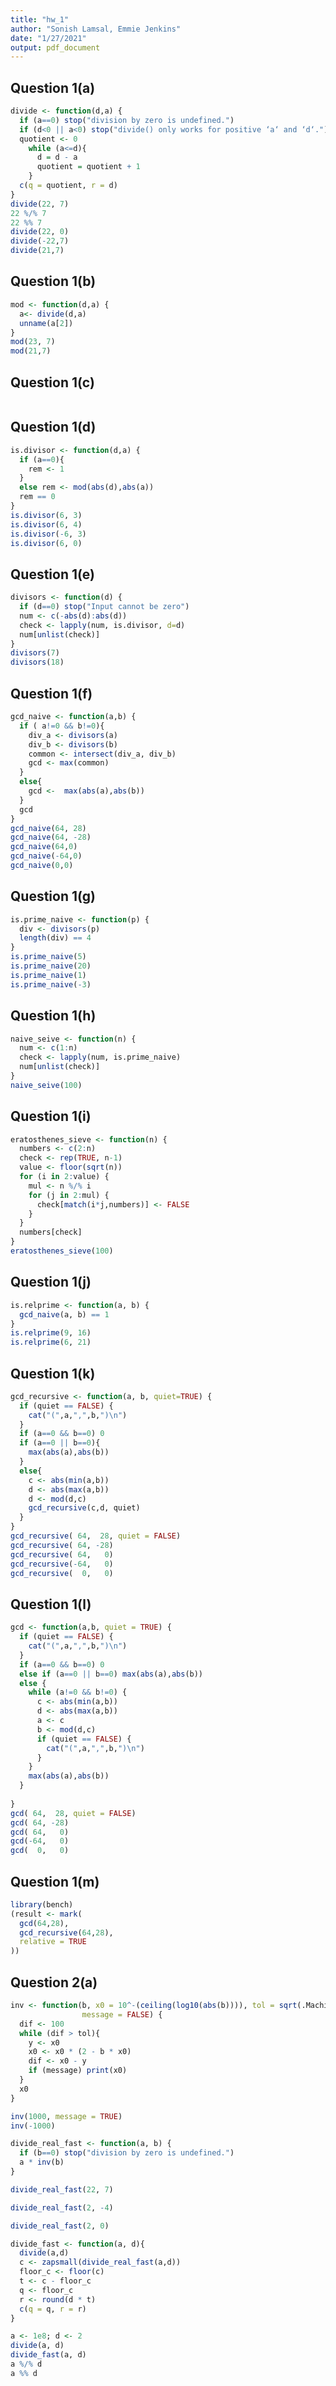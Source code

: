 ```yaml
---
title: "hw_1"
author: "Sonish Lamsal, Emmie Jenkins"
date: "1/27/2021"
output: pdf_document
---
```

## Question 1(a)
```r
divide <- function(d,a) {
  if (a==0) stop("division by zero is undefined.")
  if (d<0 || a<0) stop("divide() only works for positive ‘a‘ and ‘d‘.")
  quotient <- 0
    while (a<=d){
      d = d - a
      quotient = quotient + 1
    }
  c(q = quotient, r = d)
}  
divide(22, 7)
22 %/% 7
22 %% 7
divide(22, 0)
divide(-22,7)
divide(21,7)
```

## Question 1(b)
```r
mod <- function(d,a) {
  a<- divide(d,a)
  unname(a[2])
}
mod(23, 7)
mod(21,7)
```

## Question 1(c)
```r

```

## Question 1(d)
```r
is.divisor <- function(d,a) {
  if (a==0){
    rem <- 1
  }
  else rem <- mod(abs(d),abs(a))
  rem == 0
}
is.divisor(6, 3)
is.divisor(6, 4)
is.divisor(-6, 3)
is.divisor(6, 0)
```

## Question 1(e)
```r
divisors <- function(d) {
  if (d==0) stop("Input cannot be zero")
  num <- c(-abs(d):abs(d))
  check <- lapply(num, is.divisor, d=d)
  num[unlist(check)]
}
divisors(7)
divisors(18)
```

## Question 1(f)
```r
gcd_naive <- function(a,b) {
  if ( a!=0 && b!=0){
    div_a <- divisors(a)
    div_b <- divisors(b)
    common <- intersect(div_a, div_b)
    gcd <- max(common)
  }
  else{
    gcd <-  max(abs(a),abs(b))
  }
  gcd
}
gcd_naive(64, 28)
gcd_naive(64, -28)
gcd_naive(64,0)
gcd_naive(-64,0)
gcd_naive(0,0)
```

## Question 1(g)
```r
is.prime_naive <- function(p) {
  div <- divisors(p)
  length(div) == 4
}
is.prime_naive(5)
is.prime_naive(20)
is.prime_naive(1)
is.prime_naive(-3)
```

## Question 1(h)
```r
naive_seive <- function(n) {
  num <- c(1:n)
  check <- lapply(num, is.prime_naive)
  num[unlist(check)]
}
naive_seive(100)
```

## Question 1(i)
```r
eratosthenes_sieve <- function(n) {
  numbers <- c(2:n)
  check <- rep(TRUE, n-1)
  value <- floor(sqrt(n))
  for (i in 2:value) {
    mul <- n %/% i
    for (j in 2:mul) {
      check[match(i*j,numbers)] <- FALSE
    }
  }
  numbers[check]
}
eratosthenes_sieve(100)

```

## Question 1(j)
```r
is.relprime <- function(a, b) {
  gcd_naive(a, b) == 1
}
is.relprime(9, 16)
is.relprime(6, 21)
```

## Question 1(k)
```r
gcd_recursive <- function(a, b, quiet=TRUE) {
  if (quiet == FALSE) {
    cat("(",a,",",b,")\n")
  }
  if (a==0 && b==0) 0
  if (a==0 || b==0){
    max(abs(a),abs(b))
  }
  else{
    c <- abs(min(a,b))
    d <- abs(max(a,b))
    d <- mod(d,c)
    gcd_recursive(c,d, quiet)
  }
}
gcd_recursive( 64,  28, quiet = FALSE)
gcd_recursive( 64, -28)
gcd_recursive( 64,   0)
gcd_recursive(-64,   0)
gcd_recursive(  0,   0)
```

## Question 1(l)
```r
gcd <- function(a,b, quiet = TRUE) {
  if (quiet == FALSE) {
    cat("(",a,",",b,")\n")
  }
  if (a==0 && b==0) 0
  else if (a==0 || b==0) max(abs(a),abs(b))
  else {
    while (a!=0 && b!=0) {
      c <- abs(min(a,b))
      d <- abs(max(a,b))
      a <- c
      b <- mod(d,c)
      if (quiet == FALSE) {
        cat("(",a,",",b,")\n")
      }
    }
    max(abs(a),abs(b))
  }
  
}
gcd( 64,  28, quiet = FALSE)
gcd( 64, -28)
gcd( 64,   0)
gcd(-64,   0)
gcd(  0,   0)
```

## Question 1(m)
```r
library(bench)
(result <- mark(
  gcd(64,28),
  gcd_recursive(64,28),
  relative = TRUE
))
```


## Question 2(a)

```r

inv <- function(b, x0 = 10^-(ceiling(log10(abs(b)))), tol = sqrt(.Machine$double.eps), 
                message = FALSE) {
  dif <- 100
  while (dif > tol){
    y <- x0
    x0 <- x0 * (2 - b * x0) 
    dif <- x0 - y
    if (message) print(x0)
  }
  x0
}

inv(1000, message = TRUE)
inv(-1000)
```

```r
divide_real_fast <- function(a, b) {
  if (b==0) stop("division by zero is undefined.")
  a * inv(b)
}

divide_real_fast(22, 7)

divide_real_fast(2, -4)

divide_real_fast(2, 0)
```

```r
divide_fast <- function(a, d){
  divide(a,d)
  c <- zapsmall(divide_real_fast(a,d))
  floor_c <- floor(c)
  t <- c - floor_c
  q <- floor_c 
  r <- round(d * t)
  c(q = q, r = r)
}

a <- 1e8; d <- 2
divide(a, d)
divide_fast(a, d)
a %/% d
a %% d

```
